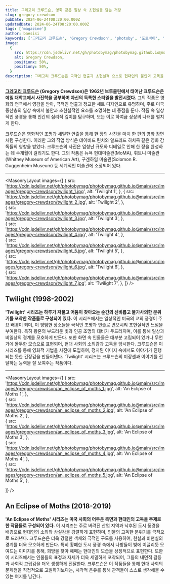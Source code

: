 ```yaml
---
title: 그레고리 크루드슨, 영화 같은 일상 속 초현실을 담는 거장
slug: gregory-crewdson
pubDate: 2024-06-24T08:20:00.000Z
updatedDate: 2024-06-24T08:20:00.000Z
tags: ['magazine']
author: baesisi
keywords: ['그레고리 크루드슨', 'Gregory Crewdson', 'photoby', '포토바이', '사진작가', 'photography']
image:
  {
    src: https://cdn.jsdelivr.net/gh/photobymag/photobymag.github.io@main/src/images/gregory-crewdson/twilight_2.jpg,
    alt: Gregory Crewdson,
    positionx: 50%,
    positiony: 50%,
  }
description: 그레고리 크루드슨은 극적인 연출과 초현실적 요소로 현대인의 불안과 고독을 표현하는 사진 작가로, 영화적인 조명과 디테일한 연출을 통해 한 편의 영화 장면처럼 작품을 구성한다. 대표작으로 'Twilight'와 'An Eclipse of Moths' 시리즈가 있다.
---
```


**[그레고리 크루드슨](https://gagosian.com/artists/gregory-crewdson/?utm_source=referral&utm_medium=website&utm_campign=photoby_xyz) (Gregory Crewdson)은 1962년 브루클린에서 태어난 크루드슨은 예일 대학교에서 사진학을 공부하며 자신의 독특한 스타일을 발전시켰다.**
그의 작품은 영화와 연극에서 영감을 받아, 극적인 연출과 정교한 세트 디자인으로 유명하며, 주로 미국 중산층의 일상 속에서 불안과 초현실적인 요소를 조명하는 데 중점을 둔다. 
작품 속 일상적인 풍경을 통해 인간의 심리적 깊이를 탐구하며, 보는 이로 하여금 상상의 나래를 펼치게 한다.

크루드슨은 영화적인 조명과 세밀한 연출을 통해 한 장의 사진을 마치 한 편의 영화 장면처럼 구성한다. 
이러한 그의 작업 방식은 데이비드 린치와 알프레드 히치콕 같은 영화 감독들의 영향을 받았다. 
크루드슨의 사진은 엄청난 규모와 디테일로 인해 한 장을 완성하는 데 수개월이 걸리기도 한다. 
그의 작품은 뉴욕 현대미술관(MoMA), 휘트니 미술관(Whitney Museum of American Art), 구겐하임 미술관(Solomon R. Guggenheim Museum) 등 세계적인 미술관에 소장되어 있다.

---


<MasonryLayout
  images={[
    {
      src: 'https://cdn.jsdelivr.net/gh/photobymag/photobymag.github.io@main/src/images/gregory-crewdson/twilight_1.jpg',
      alt: 'Twilight 1',
    },
    {
      src: 'https://cdn.jsdelivr.net/gh/photobymag/photobymag.github.io@main/src/images/gregory-crewdson/twilight_2.jpg',
      alt: 'Twilight 2',
    },    
    {
      src: 'https://cdn.jsdelivr.net/gh/photobymag/photobymag.github.io@main/src/images/gregory-crewdson/twilight_3.jpg',
      alt: 'Twilight 3',
    },    
    {
      src: 'https://cdn.jsdelivr.net/gh/photobymag/photobymag.github.io@main/src/images/gregory-crewdson/twilight_4.jpg',
      alt: 'Twilight 4',
    },    
    {
      src: 'https://cdn.jsdelivr.net/gh/photobymag/photobymag.github.io@main/src/images/gregory-crewdson/twilight_5.jpg',
      alt: 'Twilight 5',
    },    
    {
      src: 'https://cdn.jsdelivr.net/gh/photobymag/photobymag.github.io@main/src/images/gregory-crewdson/twilight_6.jpg',
      alt: 'Twilight 6',
    },    
    {
      src: 'https://cdn.jsdelivr.net/gh/photobymag/photobymag.github.io@main/src/images/gregory-crewdson/twilight_7.jpg',
      alt: 'Twilight 7',
    },
  ]}
/>

## Twilight (1998-2002)

**'Twilight' 시리즈는 하루가 저물고 어둠이 찾아오는 순간의 신비롭고 불가사의한 분위기를 포착한 작품들로 구성되어 있다.** 
이 시리즈에서는 일상적인 미국의 교외 풍경이 주요 배경이 되며, 이 평범한 장소들을 극적인 조명과 연출로 변모시켜 초현실적인 느낌을 부여한다. 
특히 황혼의 부드러운 빛과 인공 조명의 대비가 두드러지며, 이를 통해 일상과 비일상의 경계를 모호하게 만든다.
또한 화면 속 인물들은 대부분 고립되어 있거나 무언가에 몰두한 모습으로 표현되어, 현대 사회의 소외감과 고독을 암시한다.
크루드슨은 이 시리즈를 통해 영화적 기법을 사진에 도입하여, 정지된 이미지 속에서도 이야기가 진행되는 듯한 긴장감을 만들어낸다.
'Twilight' 시리즈는 크루드슨의 미장센과 이야기를 전달하는 능력을 잘 보여주는 작품이다.

---

<MasonryLayout
  images={[
    {
      src: 'https://cdn.jsdelivr.net/gh/photobymag/photobymag.github.io@main/src/images/gregory-crewdson/an_eclipse_of_moths_1.jpg',
      alt: 'An Eclipse of Moths 1',
    },    
    {
      src: 'https://cdn.jsdelivr.net/gh/photobymag/photobymag.github.io@main/src/images/gregory-crewdson/an_eclipse_of_moths_2.jpg',
      alt: 'An Eclipse of Moths 2',
    },    
    {
      src: 'https://cdn.jsdelivr.net/gh/photobymag/photobymag.github.io@main/src/images/gregory-crewdson/an_eclipse_of_moths_3.jpg',
      alt: 'An Eclipse of Moths 3',
    },    
    {
      src: 'https://cdn.jsdelivr.net/gh/photobymag/photobymag.github.io@main/src/images/gregory-crewdson/an_eclipse_of_moths_4.jpg',
      alt: 'An Eclipse of Moths 4',
    },    
    {
      src: 'https://cdn.jsdelivr.net/gh/photobymag/photobymag.github.io@main/src/images/gregory-crewdson/an_eclipse_of_moths_5.jpg',
      alt: 'An Eclipse of Moths 5',
    },

  ]}
/>

## An Eclipse of Moths (2018-2019)

**'An Eclipse of Moths' 시리즈는 미국 사회의 어두운 측면과 현대인의 고독을 주제로 한 작품들로 구성되어 있다.**
이 시리즈는 주로 버려진 산업 지역과 낙후된 도시 풍경을 배경으로 현대인의 소외와 상실감을 강렬하게 표현하며, 인물의 고독한 분위기를 극적으로 드러낸다. 
크루드슨은 더욱 강렬한 색채와 극적인 구도를 사용하여, 현실과 비현실의 경계를 더욱 모호하게 만든다.
특히 황폐한 도시 풍경 속에서 나방들이 빛에 이끌리듯 모여드는 이미지를 통해, 희망을 찾아 헤매는 현대인의 모습을 상징적으로 표현한다.
또한 이 시리즈에서는 인물들의 표정과 자세가 더욱 세밀하게 포착되어, 그들의 내면적 갈등과 사회적 고립감을 더욱 생생하게 전달한다.
크루드슨은 이 작품들을 통해 현대 사회의 문제점을 직접적으로 고발하기보다는, 시각적 은유를 통해 관객들이 스스로 생각해볼 수 있는 여지를 남긴다.